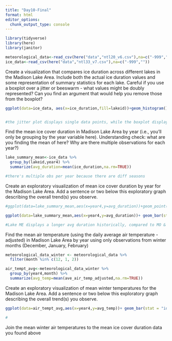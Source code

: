 ```yaml
---
title: "Day10-Final"
format: html
editor_options: 
  chunk_output_type: console
---
```


```r
library(tidyverse)
library(here)
library(janitor)
```

```r
meteorological_data<-read_csv(here("data","ntl20_v6.csv"),na=c("-999",""))
ice_data<-read_csv(here("data","ntl33_v7.csv"),na=c("-999",""))
```
Create a visualization that compares ice duration across different lakes in the Madison Lake Area. Include both the actual ice duration values and some representation of summary statistics for each lake. Careful if you use a boxplot over a jitter or beeswarm - what values might be doubly represented? Can you find an argument that would help you remove those from the boxplot?
```r



ggplot(data=ice_data, aes(x=ice_duration,fill=lakeid))+geom_histogram() +facet_wrap(~lakeid)


#the jitter plot displays single data points, while the boxplot displays the distribution. This overlap can make some points appear more prominently
```

Find the mean ice cover duration in Madison Lake Area by year (i.e., you’ll only be grouping by the year variable here). Understanding check: what are you finding the mean of here? Why are there multiple observations for each year?)
```r
lake_summary_mean<-ice_data %>%
  group_by(lakeid,year4) %>%
  summarize(avg_duration=mean(ice_duration,na.rm=TRUE))

#there's multiple obs per year because there are diff seasons
```
Create an exploratory visualization of mean ice cover duration by year for the Madison Lake Area. Add a sentence or two below this exploratory graph describing the overall trend(s) you observe.

```r
#ggplot(data=lake_summary_mean,aes(x=year4,y=avg_duration))+geom_point(aes(color=lakeid))
```
```r
ggplot(data=lake_summary_mean,aes(x=year4,y=avg_duration))+ geom_bar(stat = "identity", aes(color=lakeid)) + theme_minimal()

#Lake ME displays a longer avg duration historically, compared to MO & WI.
```

Find the mean air temperature (using the daily average air temperature - adjusted) in Madison Lake Area by year using only observations from winter months (December, January, February)
```r

meteorological_data_winter <- meteorological_data %>%
  filter(month %in% c(12, 1, 2))

air_tempt_avg<-meteorological_data_winter %>%
  group_by(year4,month) %>%
  summarize(avg_temp=mean(ave_air_temp_adjusted,na.rm=TRUE))


```

Create an exploratory visualization of mean winter temperatures for the Madison Lake Area. Add a sentence or two below this exploratory graph describing the overall trend(s) you observe.

```r
ggplot(data=air_tempt_avg,aes(x=year4,y=avg_temp))+ geom_bar(stat = "identity", aes(color=month)) +scale_y_reverse() + theme_minimal()

#
```

Join the mean winter air temperatures to the mean ice cover duration data you found above
```r

```

